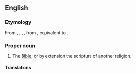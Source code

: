 ==English==

===Etymology===
From {{inh|en|enm|holy boke}}, {{m|enm|holi boc}}, {{m|enm|haly boke}}, {{m|enm|haliȝ boc}}, from {{inh|en|ang|hāliġ bōc}}, equivalent to {{com|en|holy|book}}.

===Proper noun===
{{en-proper noun|head=[[holy|Holy]] [[book|Book]]}}

# The [[Bible]], or by extension the scripture of another religion.

====Translations====
{{trans-see|Holy Writ}}